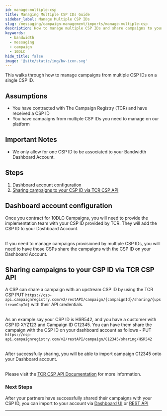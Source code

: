 ```yaml
---
id: manage-multiple-csp
title: Managing Multiple CSP IDs Guide
sidebar_label: Manage Multiple CSP IDs
slug: /messaging/campaign-management/imports/manage-multiple-csp
description: How to manage multiple CSP IDs and share campaigns to your CSP ID
keywords:
  - bandwidth
  - messaging
  - campaign
  - 10DLC
hide_title: false
image: '@site/static/img/bw-icon.svg'
---
```


This walks through how to manage campaigns from multiple CSP IDs on a single CSP ID.

## Assumptions

* You have contracted with The Campaign Registry (TCR) and have received a CSP ID <br/>
* You have campaigns from multiple CSP IDs you need to manage on our platform

## Important Notes

* We only allow for one CSP ID to be associated to your Bandwidth Dashboard Account.

## Steps

1. [Dashboard account configuration](#dashboard-account-configuration)
2. [Sharing campaigns to your CSP ID via TCR CSP API](#sharing-campaigns-to-your-csp-id-via-tcr-csp-api)

## Dashboard account configuration
Once you contract for 10DLC Campaigns, you will need to provide the implementation team with your CSP ID provided by TCR. They will add the CSP ID to your Dashboard Account. <br/> <br/>

If you need to manage campaigns provisioned by multiple CSP IDs, you will need to have those CSPs share the campaigns with the CSP ID on your Dashboard Account.

## Sharing campaigns to your CSP ID via TCR CSP API
A CSP can share a campaign with an upstream CSP ID by using the TCR CSP PUT `https://csp-api.campaignregistry.com/v2/restAPI/campaign/{campaignId}/sharing/{upstreamCnpId}` with their API credentials. <br/><br/>

As an example say your CSP ID is HSR542, and you have a customer with CSP ID XYZ123 and Campaign ID C12345. You can have them share the campaign with the CSP ID on your dashboard account as follows - PUT `https://csp-api.campaignregistry.com/v2/restAPI/campaign/C12345/sharing/HSR542` <br/><br/>

After successfully sharing, you will be able to import campaign C12345 onto your Dashboard account. <br/><br/>

Please visit the [TCR CSP API Documentation](https://csp-api.campaignregistry.com/v2/restAPI) for more information.

### Next Steps
After your partners have successfully shared their campaigns with your CSP ID, you can import to your account via [Dashboard UI](/docs/messaging/campaign-management/imports/imports-ui/) or [REST API](/docs/messaging/campaign-management/imports/imports-api/)

---

